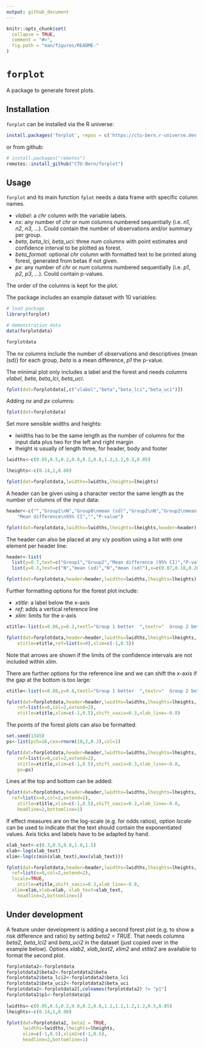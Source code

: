 ```yaml
---
output: github_document
---
```


<!-- README.md is generated from README.Rmd. Please edit that file -->

```r
knitr::opts_chunk$set(
  collapse = TRUE,
  comment = "#>",
  fig.path = "man/figures/README-"
)
```

# `forplot` 

A package to generate forest plots.

## Installation

`forplot` can be installed via the R universe:

```r
install.packages('forplot', repos = c('https://ctu-bern.r-universe.dev', 'https://cloud.r-project.org'))
```

or from github:

```r
# install.packages("remotes")
remotes::install_github("CTU-Bern/forplot")
```


## Usage
`forplot` and its main function `fplot` needs a data frame with specific column names. 

- *vlabel*: a *chr* column with the variable labels.
- *nx*: any number of *chr* or *num* columns numbered sequentially (i.e. *n1*, *n2*, *n3*, ...). Could contain the number of observations and/or summary per group.
- *beta*, *beta_lci*, *beta_uci*: three *num* columns with point estimates and confidence interval to be plotted as forest.
- *beta_format*: optional *chr* column with formatted text to be printed along forest, generated from betas if not given.
- *px*: any number of *chr* or *num* columns numbered sequentially (i.e. *p1*, *p2*, *p3*, ...). Could contain p-values.

The order of the columns is kept for the plot.

The package includes an example dataset with 10 variables:

```r
# load package
library(forplot)

# demonstration data
data(forplotdata)

forplotdata
```

The *nx* columns include the number of observations and descriptives (mean (sd)) for each group, *beta* is a mean difference, *p1* the p-value.

The minimal plot only includes a label and the forest and needs columns *vlabel*, *beta*, *beta_lci*, *beta_uci*.

```r
fplot(dat=forplotdata[,c("vlabel","beta","beta_lci","beta_uci")])
```

Adding *nx* and *px* columns:
```r
fplot(dat=forplotdata)
```

Set more sensible widths and heights:

- lwidths has to be the same length as the number of columns for the input 
	data plus two for the left and right margin
- lheight is usually of length three, for header, body and footer	

```r
lwidths<-c(0.05,0.5,0.2,0.8,0.2,0.8,1.2,1.2,0.5,0.05)

lheights<-c(0.14,1,0.08)

fplot(dat=forplotdata,lwidths=lwidths,lheights=lheights)
```

A header can be given using a character vector the same 
	length as the number of columns of the input data:

```r
header<-c("","Group1\nN","Group0\nmean (sd)","Group2\nN","Group2\nmean (sd)",
	"Mean difference\n95% CI","","P-value")

fplot(dat=forplotdata,lwidths=lwidths,lheights=lheights,header=header)
```

The header can also be placed at any x/y position using a list 
	with one element per header line:

```r
header<-list(
  list(y=0.7,text=c("Group1","Group2","Mean difference (95% CI)","P-value"),x=c(0.10,0.32,0.7,0.98)),
  list(y=0.3,text=c("N","mean (sd)","N","mean (sd)"),x=c(0.07,0.18,0.28,0.38)))

fplot(dat=forplotdata,header=header,lwidths=lwidths,lheights=lheights)
```

Further formatting options for the forest plot include:
  
  - *xtitle*: a label below the x-axis
  - *ref*: adds a vertical reference line
  - *xlim*: limits for the x-axis


```r
xtitle<-list(x=0.86,y=0.2,textl="Group 1 better  ",textr="  Group 2 better")

fplot(dat=forplotdata,header=header,lwidths=lwidths,lheights=lheights,
	xtitle=xtitle,ref=list(x=0),xlim=c(-1,0.5))
```

Note that arrows are shown if the limits of the confidence intervals are not included within *xlim*.

There are further options for the reference line and we can shift the x-axis
  if the gap at the bottom is too large:
	
```r
xtitle<-list(x=0.86,y=0.6,textl="Group 1 better  ",textr="  Group 2 better")

fplot(dat=forplotdata,header=header,lwidths=lwidths,lheights=lheights,
	ref=list(x=0,col=2,extend=2),
	xtitle=xtitle,xlim=c(-1,0.5),shift_xaxis=0.3,xlab_line=-0.8)

```

The points of the forest plots can also be formatted:

```r
set.seed(1345)
ps<-list(pch=16,cex=rnorm(10,2,0.2),col=1)

fplot(dat=forplotdata,header=header,lwidths=lwidths,lheights=lheights,
	ref=list(x=0,col=2,extend=2),
	xtitle=xtitle,xlim=c(-1,0.5),shift_xaxis=0.3,xlab_line=-0.8,
	ps=ps)

```

Lines at the top and bottom can be added:

```r
fplot(dat=forplotdata,header=header,lwidths=lwidths,lheights=lheights,
  ref=list(x=0,col=2,extend=2),
	xtitle=xtitle,xlim=c(-1,0.5),shift_xaxis=0.3,xlab_line=-0.8,
	headline=2,bottomline=1)
```

If effect measures are on the log-scale (e.g. for odds ratios), option *lscale* can be used to indicate that the text should contain the exponentiated values. Axis ticks and labels have to be adapted by hand.

```r
xlab_text<-c(0.3,0.5,0.8,1.0,1.5)
xlab<-log(xlab_text)
xlim<-log(c(min(xlab_text),max(xlab_text)))

fplot(dat=forplotdata,header=header,lwidths=lwidths,lheights=lheights,
  ref=list(x=0,col=2,extend=2),
  lscale=TRUE,
	xtitle=xtitle,shift_xaxis=0.3,xlab_line=-0.8,
  xlim=xlim,xlab=xlab, xlab_text=xlab_text,
	headline=2,bottomline=1)
```

## Under development

A feature under development is adding a second forest plot (e.g. to show a risk difference and ratio)
  by setting *beta2 = TRUE*.
That needs columns *beta2*, *beta_lci2* and *beta_uci2* in the dataset (just copied over in the example below).
Options *xlab2*, *xlab_text2*, *xlim2* and *xtitle2* are available to format the second plot.

```r

forplotdata2<-forplotdata
forplotdata2$beta2<-forplotdata2$beta
forplotdata2$beta_lci2<-forplotdata2$beta_lci
forplotdata2$beta_uci2<-forplotdata2$beta_uci
forplotdata2<-forplotdata2[,colnames(forplotdata2) != "p1"]
forplotdata2$p1<-forplotdata$p1
  
lwidths<-c(0.05,0.5,0.2,0.8,0.2,0.8,1.2,1.2,1.2,1.2,0.5,0.05)
lheights<-c(0.14,1,0.08)

fplot(dat=forplotdata2, beta2 = TRUE,
      lwidths=lwidths,lheights=lheights,
      xlim=c(-1,0.5),xlim2=c(-1,0.5),
      headline=2,bottomline=1)

```

